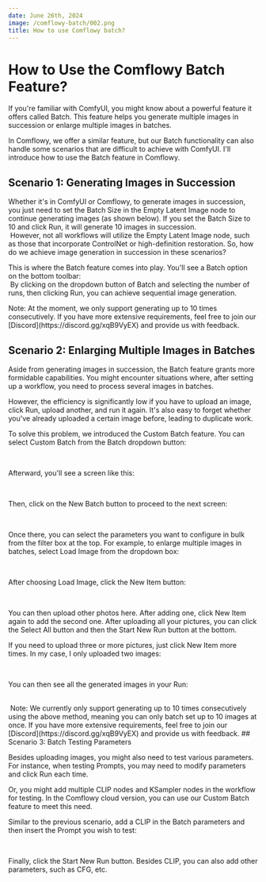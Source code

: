 ```yaml
---
date: June 26th, 2024
image: /comflowy-batch/002.png
title: How to use Comflowy batch?
---
```




# How to Use the Comflowy Batch Feature?

If you're familiar with ComfyUI, you might know about a powerful feature it offers called Batch. This feature helps you generate multiple images in succession or enlarge multiple images in batches.

In Comflowy, we offer a similar feature, but our Batch functionality can also handle some scenarios that are difficult to achieve with ComfyUI. I'll introduce how to use the Batch feature in Comflowy.

## Scenario 1: Generating Images in Succession

Whether it's in ComfyUI or Comflowy, to generate images in succession, you just need to set the Batch Size in the Empty Latent Image node to continue generating images (as shown below). If you set the Batch Size to 10 and click Run, it will generate 10 images in succession.
<br/>
<PhotoProvider>
  <PhotoView src="/comflowy-batch/001.png">
      <img src="/comflowy-batch/001.png" alt="" className='rounded-lg'/>
  </PhotoView>
</PhotoProvider>
However, not all workflows will utilize the Empty Latent Image node, such as those that incorporate ControlNet or high-definition restoration. So, how do we achieve image generation in succession in these scenarios?

This is where the Batch feature comes into play. You'll see a Batch option on the bottom toolbar:
<br/>
<PhotoProvider>
  <PhotoView src="/comflowy-batch/004.png">
      <img src="/comflowy-batch/004.png" alt="" className='rounded-lg'/>
  </PhotoView>
</PhotoProvider>
By clicking on the dropdown button of Batch and selecting the number of runs, then clicking Run, you can achieve sequential image generation.

<Callout type="info">
Note: At the moment, we only support generating up to 10 times consecutively. If you have more extensive requirements, feel free to join our [Discord](https://discord.gg/xqB9VyEX) and provide us with feedback.
</Callout>

## Scenario 2: Enlarging Multiple Images in Batches

Aside from generating images in succession, the Batch feature grants more formidable capabilities. You might encounter situations where, after setting up a workflow, you need to process several images in batches. 

However, the efficiency is significantly low if you have to upload an image, click Run, upload another, and run it again. It's also easy to forget whether you've already uploaded a certain image before, leading to duplicate work.

To solve this problem, we introduced the Custom Batch feature. You can select Custom Batch from the Batch dropdown button:

<br/>
<PhotoProvider>
  <PhotoView src="/comflowy-batch/002.png">
      <img src="/comflowy-batch/002.png" alt="" className='rounded-lg'/>
  </PhotoView>
</PhotoProvider>

Afterward, you'll see a screen like this:

<br/>
<PhotoProvider>
  <PhotoView src="/comflowy-batch/005.png">
      <img src="/comflowy-batch/005.png" alt="" className='rounded-lg'/>
  </PhotoView>
</PhotoProvider>

Then, click on the New Batch button to proceed to the next screen:

<br/>
<PhotoProvider>
  <PhotoView src="/comflowy-batch/006.png">
      <img src="/comflowy-batch/006.png" alt="" className='rounded-lg'/>
  </PhotoView>
</PhotoProvider>

Once there, you can select the parameters you want to configure in bulk from the filter box at the top. For example, to enlarge multiple images in batches, select Load Image from the dropdown box:

<br/>
<PhotoProvider>
  <PhotoView src="/comflowy-batch/007.png">
      <img src="/comflowy-batch/007.png" alt="" className='rounded-lg'/>
  </PhotoView>
</PhotoProvider>

After choosing Load Image, click the New Item button:

<br/>
<PhotoProvider>
  <PhotoView src="/comflowy-batch/008.png">
      <img src="/comflowy-batch/008.png" alt="" className='rounded-lg'/>
  </PhotoView>
</PhotoProvider>

You can then upload other photos here. After adding one, click New Item again to add the second one. After uploading all your pictures, you can click the Select All button and then the Start New Run button at the bottom.

If you need to upload three or more pictures, just click New Item more times. In my case, I only uploaded two images:

<br/>
<PhotoProvider>
  <PhotoView src="/comflowy-batch/009.png">
      <img src="/comflowy-batch/009.png" alt="" className='rounded-lg'/>
  </PhotoView>
</PhotoProvider>

You can then see all the generated images in your Run:

<br/>
<PhotoProvider>
  <PhotoView src="/comflowy-batch/010.png">
      <img src="/comflowy-batch/010.png" alt="" className='rounded-lg'/>
  </PhotoView>
</PhotoProvider>

<Callout type="info">
Note: We currently only support generating up to 10 times consecutively using the above method, meaning you can only batch set up to 10 images at once. If you have more extensive requirements, feel free to join our [Discord](https://discord.gg/xqB9VyEX) and provide us with feedback.
</Callout>
## Scenario 3: Batch Testing Parameters

Besides uploading images, you might also need to test various parameters. For instance, when testing Prompts, you may need to modify parameters and click Run each time.

Or, you might add multiple CLIP nodes and KSampler nodes in the workflow for testing. In the Comflowy cloud version, you can use our Custom Batch feature to meet this need.

Similar to the previous scenario, add a CLIP in the Batch parameters and then insert the Prompt you wish to test:

<br/>
<PhotoProvider>
  <PhotoView src="/comflowy-batch/011.png">
      <img src="/comflowy-batch/011.png" alt="" className='rounded-lg'/>
  </PhotoView>
</PhotoProvider>

Finally, click the Start New Run button. Besides CLIP, you can also add other parameters, such as CFG, etc.
